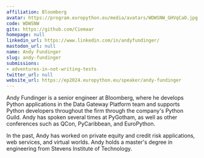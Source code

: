 ```yaml
---
affiliation: Bloomberg
avatar: https://program.europython.eu/media/avatars/WDWSNW_GHVqCaO.jpg
code: WDWSNW
gitx: https://github.com/Ciemaar
homepage: null
linkedin_url: https://www.linkedin.com/in/andyfundinger/
mastodon_url: null
name: Andy Fundinger
slug: andy-fundinger
submissions:
- adventures-in-not-writing-tests
twitter_url: null
website_url: https://ep2024.europython.eu/speaker/andy-fundinger
---
```


Andy Fundinger is a senior engineer at Bloomberg, where he develops Python applications in the Data Gateway Platform team and supports Python developers throughout the firm through the company's Python Guild. Andy has spoken several times at PyGotham, as well as other conferences such as QCon, PyCaribbean, and EuroPython.

In the past, Andy has worked on private equity and credit risk applications, web services, and virtual worlds.  Andy holds a master's degree in engineering from Stevens Institute of Technology.
